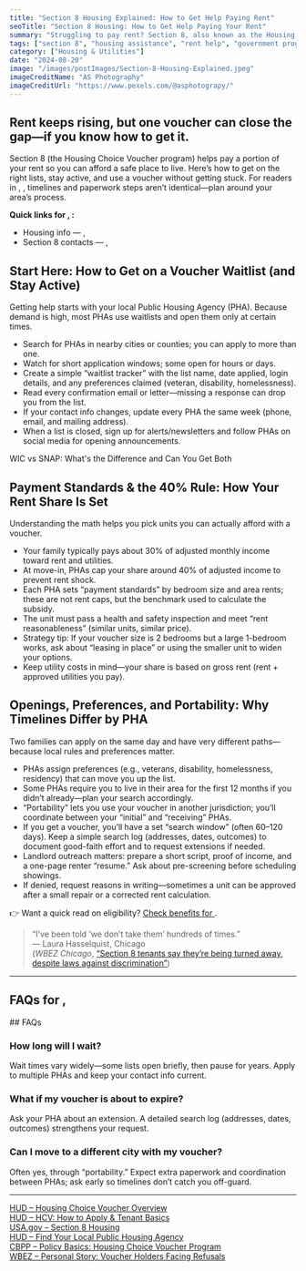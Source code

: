 ```yaml
---
title: "Section 8 Housing Explained: How to Get Help Paying Rent"
seoTitle: "Section 8 Housing: How to Get Help Paying Your Rent"
summary: "Struggling to pay rent? Section 8, also known as the Housing Choice Voucher Program, helps low-income families, seniors, and people with disabilities afford safe, decent housing. Learn how it works and how to apply."
tags: ["section 8", "housing assistance", "rent help", "government programs"]
category: ["Housing & Utilities"]
date: "2024-08-20"
image: "/images/postImages/Section-8-Housing-Explained.jpeg"
imageCreditName: "AS Photography"
imageCreditUrl: "https://www.pexels.com/@asphotograpy/"
---
```


## Rent keeps rising, but one voucher can close the gap—if you know how to get it.

Section 8 (the Housing Choice Voucher program) helps pay a portion of your rent so you can afford a safe place to live. Here’s how to get on the right lists, stay active, and use a voucher without getting stuck. <IfLocation>For readers in <City/>, <State/>, timelines and paperwork steps aren’t identical—plan around your area’s process.</IfLocation>

<BenefitsCtaBanner focus="housing" copy="You may qualify for a housing voucher to reduce your monthly rent — see if Section 8 can help." />

<IfLocation>
<div className="not-prose my-12 p-4 rounded-xl border-[3px] bg-muted">
  <p className="mb-2"><strong>Quick links for <City/>, <State/>:</strong></p>
  <ul className="list-disc ml-5 space-y-1">
    <li><ResourceLink name="housing">Housing info — <City/>, <State/></ResourceLink></li>
    <li><ResourceLink name="housing" field="contact">Section 8 contacts — <City/>, <State/></ResourceLink></li>
  </ul>
</div>
</IfLocation>

## Start Here: How to Get on a Voucher Waitlist (and Stay Active)

Getting help starts with your local Public Housing Agency (PHA). Because demand is high, most PHAs use waitlists and open them only at certain times.

- Search for PHAs in nearby cities or counties; you can apply to more than one.
- Watch for short application windows; some open for hours or days.
- Create a simple “waitlist tracker” with the list name, date applied, login details, and any preferences claimed (veteran, disability, homelessness).
- Read every confirmation email or letter—missing a response can drop you from the list.
- If your contact info changes, update every PHA the same week (phone, email, and mailing address).
- When a list is closed, sign up for alerts/newsletters and follow PHAs on social media for opening announcements.

<CrossLink href="./wic-vs-snap-what-s-the-difference-and-can-you-get-both">WIC vs SNAP: What's the Difference and Can You Get Both</CrossLink>

## Payment Standards & the 40% Rule: How Your Rent Share Is Set

Understanding the math helps you pick units you can actually afford with a voucher.

- Your family typically pays about 30% of adjusted monthly income toward rent and utilities.
- At move-in, PHAs cap your share around 40% of adjusted income to prevent rent shock.
- Each PHA sets “payment standards” by bedroom size and area rents; these are not rent caps, but the benchmark used to calculate the subsidy.
- The unit must pass a health and safety inspection and meet “rent reasonableness” (similar units, similar price).
- Strategy tip: If your voucher size is 2 bedrooms but a large 1-bedroom works, ask about “leasing in place” or using the smaller unit to widen your options.
- Keep utility costs in mind—your share is based on gross rent (rent + approved utilities you pay).

## Openings, Preferences, and Portability: Why Timelines Differ by PHA

Two families can apply on the same day and have very different paths—because local rules and preferences matter.

- PHAs assign preferences (e.g., veterans, disability, homelessness, residency) that can move you up the list.
- Some PHAs require you to live in their area for the first 12 months if you didn’t already—plan your search accordingly.
- “Portability” lets you use your voucher in another jurisdiction; you’ll coordinate between your “initial” and “receiving” PHAs.
- If you get a voucher, you’ll have a set “search window” (often 60–120 days). Keep a simple search log (addresses, dates, outcomes) to document good-faith effort and to request extensions if needed.
- Landlord outreach matters: prepare a short script, proof of income, and a one-page renter “resume.” Ask about pre-screening before scheduling showings.
- If denied, request reasons in writing—sometimes a unit can be approved after a small repair or a corrected rent calculation.

<IfLocation>
<div className="mt-3">👉 Want a quick read on eligibility? <a href="/tools/check-benefits" className="underline">Check benefits for <City/></a>.</div>
</IfLocation>

> “I’ve been told ‘we don’t take them’ hundreds of times.”  
> — Laura Hasselquist, Chicago  
(*WBEZ Chicago*, [“Section 8 tenants say they’re being turned away, despite laws against discrimination”](https://www.wbez.org/stories/section-8-tenants-say-theyre-being-turned-away-despite-laws-against-discrimination/8f85c2e6-6f3b-46f3-9a63-66c421bd5d2e))

---

<IfLocation>
  <h2>FAQs for <City/>, <State/></h2>
  <ResourceLink name="snap" field="faqs" />
</IfLocation>

<IfNoLocation>
## FAQs

### How long will I wait?
Wait times vary widely—some lists open briefly, then pause for years. Apply to multiple PHAs and keep your contact info current.

### What if my voucher is about to expire?
Ask your PHA about an extension. A detailed search log (addresses, dates, outcomes) strengthens your request.

### Can I move to a different city with my voucher?
Often yes, through “portability.” Expect extra paperwork and coordination between PHAs; ask early so timelines don’t catch you off-guard.
</IfNoLocation>

---

<div className="references">
<a href="https://www.hud.gov/helping-americans/housing-choice-voucher-program" target="_blank" rel="noopener noreferrer">HUD – Housing Choice Voucher Overview</a><br />
<a href="https://www.hud.gov/helping-americans/housing-choice-vouchers-tenants" target="_blank" rel="noopener noreferrer">HUD – HCV: How to Apply & Tenant Basics</a><br />
<a href="https://www.usa.gov/housing-voucher-section-8" target="_blank" rel="noopener noreferrer">USA.gov – Section 8 Housing</a><br />
<a href="https://www.hud.gov/states" target="_blank" rel="noopener noreferrer">HUD – Find Your Local Public Housing Agency</a><br />
<a href="https://www.cbpp.org/research/housing/policy-basics-the-housing-choice-voucher-program" target="_blank" rel="noopener noreferrer">CBPP – Policy Basics: Housing Choice Voucher Program</a><br />
<a href="https://www.wbez.org/stories/section-8-tenants-say-theyre-being-turned-away-despite-laws-against-discrimination/8f85c2e6-6f3b-46f3-9a63-66c421bd5d2e" target="_blank" rel="noopener noreferrer">WBEZ – Personal Story: Voucher Holders Facing Refusals</a><br />
</div>
